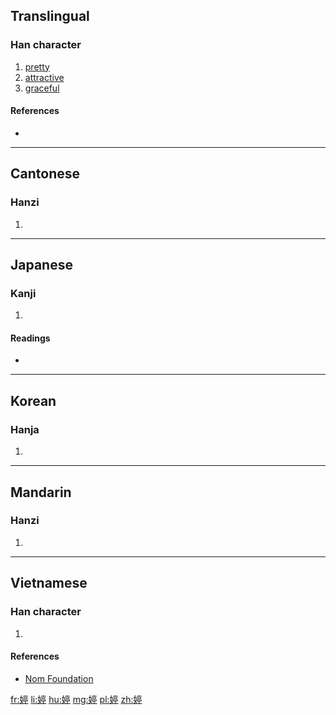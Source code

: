 ==Translingual==

===Han character===
{{Han char|rn=38|rad=女|as=09|sn=12|four=40421|canj=VYRN|ids=⿰女亭}}

# [[pretty]]
# [[attractive]]
# [[graceful]]

====References====
* {{Han ref|kx=0265.290|dkj=06457|hdz=21068.070|uh=5A77|ud=23159|bh=B440|bd=46144}}

----

==Cantonese==

===Hanzi===
{{yue-hanzi|jyut=[[ting4]]|y=ting4}}

# {{defn|lang=yue|sort=女09}}

----

==Japanese==

===Kanji===
{{ja-kanji|grade=|rs=女09}}

# {{defn|lang=ja|sort=女09}}

====Readings====
* {{ja-readings|on=[[てい]] (tei), [[ちょう]] (chō)|kun=[[うつくしい]] (utsukushii)}}

----

==Korean==

===Hanja===
{{ko-hanja|hangeul=정|rv=jeong|mr=chŏng}}

# {{defn|lang=ko|sort=女09}}

----

==Mandarin==

===Hanzi===
{{cmn-hanzi|pin=[[tíng]] ([[ting2]])|wg=t'ing<sup>2</sup>}}

# {{defn|lang=cmn|sort=女09}}

----

==Vietnamese==

===Han character===
{{vi-readings|rs=女09|hanviet=đình}}

# {{defn|lang=vi|sort=女09}}

====References====
* [http://nomfoundation.org/common/nom_details.php?codepoint=5a77 Nom Foundation]

[[fr:婷]]
[[li:婷]]
[[hu:婷]]
[[mg:婷]]
[[pl:婷]]
[[zh:婷]]